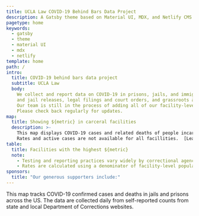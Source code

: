 ```yaml
---
title: UCLA Law COVID-19 Behind Bars Data Project
description: A Gatsby theme based on Material UI, MDX, and Netlify CMS
pagetype: home
keywords:
  - gatsby
  - theme
  - material UI
  - mdx
  - netlify
template: home
path: /
intro:
  title: COVID-19 behind bars data project
  subtitle: UCLA Law
  body:
    We collect and report data on COVID-19 in prisons, jails, and immigration detention centers, as well as pandemic-related prison
    and jail releases, legal filings and court orders, and grassroots and community organizing efforts.
    Our team is still in the process of adding all of our facility-level data to the national and state maps.
    Please check back regularly for updates.
map:
  title: Showing ${metric} in carceral facilities
  description: >-
    This map displays COVID-19 cases and related deaths of people incarcerated in prisons and jails across the US. Click on a state to access more data.  
    Rates and active cases are not available for all facillities.  [Learn why]('/methods#which-prisons-and-jails-are-reporting-facility-level-data')
table:
  title: Facilities with the highest ${metric}
  note:
    - Testing and reporting practices vary widely by correctional agency. True case and mortality counts are likely higher and may be significantly higher than reported.
    - Rates are calculated using a denominator of facility-level population as of February 2020. See our methodology to learn more about why we chose this approach.
sponsors:
  title: "Our generous supporters include:"
---
```


This map tracks COVID-19 confirmed cases and deaths in jails and prisons across the US. The data are collected daily from self-reported counts from state and local Department of Corrections websites.
